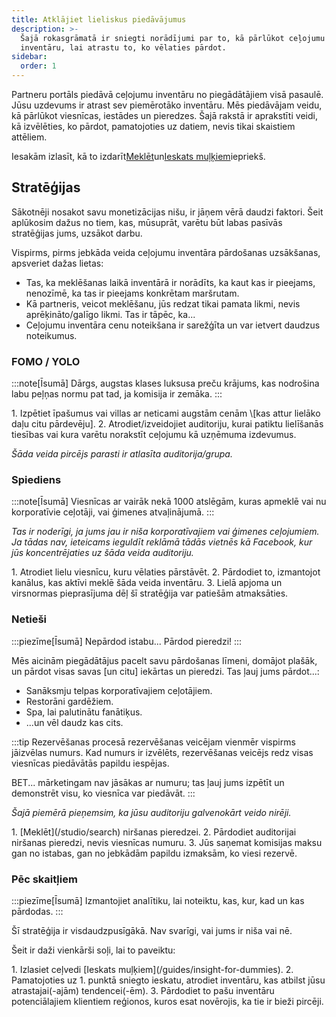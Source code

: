 ```yaml
---
title: Atklājiet lieliskus piedāvājumus
description: >-
  Šajā rokasgrāmatā ir sniegti norādījumi par to, kā pārlūkot ceļojumu
  inventāru, lai atrastu to, ko vēlaties pārdot.
sidebar:
  order: 1
---
```


Partneru portāls piedāvā ceļojumu inventāru no piegādātājiem visā pasaulē. Jūsu uzdevums ir atrast sev piemērotāko inventāru. Mēs piedāvājam veidu, kā pārlūkot viesnīcas, iestādes un pieredzes. Šajā rakstā ir aprakstīti veidi, kā izvēlēties, ko pārdot, pamatojoties uz datiem, nevis tikai skaistiem attēliem.

Iesakām izlasīt, kā to izdarīt[Meklēt](/studio/search)un[Ieskats muļķiem](/guides/insight-for-dummies)iepriekš.

## Stratēģijas

Sākotnēji nosakot savu monetizācijas nišu, ir jāņem vērā daudzi faktori. Šeit aplūkosim dažus no tiem, kas, mūsuprāt, varētu būt labas pasīvās stratēģijas jums, uzsākot darbu.

Vispirms, pirms jebkāda veida ceļojumu inventāra pārdošanas uzsākšanas, apsveriet dažas lietas:

* Tas, ka meklēšanas laikā inventārā ir norādīts, ka kaut kas ir pieejams, nenozīmē, ka tas ir pieejams konkrētam maršrutam.
* Kā partneris, veicot meklēšanu, jūs redzat tikai pamata likmi, nevis aprēķināto/galīgo likmi. Tas ir tāpēc, ka...
* Ceļojumu inventāra cenu noteikšana ir sarežģīta un var ietvert daudzus noteikumus.

### FOMO / YOLO

:::note\[Īsumā]
Dārgs, augstas klases luksusa preču krājums, kas nodrošina labu peļņas normu pat tad, ja komisija ir zemāka.
:::

<Steps>
  1. Izpētiet īpašumus vai villas ar neticami augstām cenām \[kas attur lielāko daļu citu pārdevēju].
  2. Atrodiet/izveidojiet auditoriju, kurai patiktu lielīšanās tiesības vai kura varētu norakstīt ceļojumu kā uzņēmuma izdevumus.
</Steps>


*Šāda veida pircējs parasti ir atlasīta auditorija/grupa.*

### Spiediens

:::note\[Īsumā]
Viesnīcas ar vairāk nekā 1000 atslēgām, kuras apmeklē vai nu korporatīvie ceļotāji, vai ģimenes atvaļinājumā.
:::

*Tas ir noderīgi, ja jums jau ir niša korporatīvajiem vai ģimenes ceļojumiem. Ja tādas nav, ieteicams ieguldīt reklāmā tādās vietnēs kā Facebook, kur jūs koncentrējaties uz šāda veida auditoriju.*

<Steps>
  1. Atrodiet lielu viesnīcu, kuru vēlaties pārstāvēt.
  2. Pārdodiet to, izmantojot kanālus, kas aktīvi meklē šāda veida inventāru.
  3. Lielā apjoma un virsnormas pieprasījuma dēļ šī stratēģija var patiešām atmaksāties.
</Steps>


### Netieši

:::piezīme\[Īsumā]
Nepārdod istabu... Pārdod pieredzi!
:::

Mēs aicinām piegādātājus pacelt savu pārdošanas līmeni, domājot plašāk, un pārdot visas savas \[un citu] iekārtas un pieredzi. Tas ļauj jums pārdot...:

* Sanāksmju telpas korporatīvajiem ceļotājiem.
* Restorāni gardēžiem.
* Spa, lai palutinātu fanātiķus.
* ...un vēl daudz kas cits.

:::tip
Rezervēšanas procesā rezervēšanas veicējam vienmēr vispirms jāizvēlas numurs. Kad numurs ir izvēlēts, rezervēšanas veicējs redz visas viesnīcas piedāvātās papildu iespējas.

BET... mārketingam nav jāsākas ar numuru; tas ļauj jums izpētīt un demonstrēt visu, ko viesnīca var piedāvāt.
:::

*Šajā piemērā pieņemsim, ka jūsu auditoriju galvenokārt veido nirēji.*

<Steps>
  1. [Meklēt](/studio/search) niršanas pieredzei.
  2. Pārdodiet auditorijai niršanas pieredzi, nevis viesnīcas numuru.
  3. Jūs saņemat komisijas maksu gan no istabas, gan no jebkādām papildu izmaksām, ko viesi rezervē.
</Steps>


### Pēc skaitļiem

:::piezīme\[Īsumā]
Izmantojiet analītiku, lai noteiktu, kas, kur, kad un kas pārdodas.
:::

Šī stratēģija ir visdaudzpusīgākā. Nav svarīgi, vai jums ir niša vai nē.

Šeit ir daži vienkārši soļi, lai to paveiktu:

<Steps>
  1. Izlasiet ceļvedi [Ieskats muļķiem](/guides/insight-for-dummies).
  2. Pamatojoties uz 1. punktā sniegto ieskatu, atrodiet inventāru, kas atbilst jūsu atrastajai(-ajām) tendencei(-ēm).
  3. Pārdodiet to pašu inventāru potenciālajiem klientiem reģionos, kuros esat novērojis, ka tie ir bieži pircēji.
</Steps>

